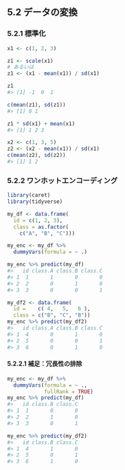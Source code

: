 ## 5.2 データの変換

### 5.2.1 標準化

```r
x1 <- c(1, 2, 3)

z1 <- scale(x1)
# あるいは
z1 <- (x1 - mean(x1)) / sd(x1)

z1
#> [1] -1  0  1
```

```r
c(mean(z1), sd(z1))
#> [1] 0 1
```

```r
z1 * sd(x1) + mean(x1)
#> [1] 1 2 3
```

```r
x2 <- c(1, 3, 5)
z2 <- (x2 - mean(x1)) / sd(x1)
c(mean(z2), sd(z2))
#> [1] 1 2
```

### 5.2.2 ワンホットエンコーディング

```r
library(caret)
library(tidyverse)

my_df <- data.frame(
  id = c(1, 2, 3),
  class = as.factor(
    c("A", "B", "C")))

my_enc <- my_df %>%
  dummyVars(formula = ~ .)

my_enc %>% predict(my_df)
#>   id class.A class.B class.C
#> 1  1       1       0       0
#> 2  2       0       1       0
#> 3  3       0       0       1
```

```r
my_df2 <- data.frame(
  id =    c( 4,   5,   6 ),
  class = c("B", "C", "B"))
my_enc %>% predict(my_df2)
#>   id class.A class.B class.C
#> 1  4       0       1       0
#> 2  5       0       0       1
#> 3  6       0       1       0
```

#### 5.2.2.1 補足：冗長性の排除

```r
my_enc <- my_df %>%
  dummyVars(formula = ~ .,
            fullRank = TRUE)
my_enc %>% predict(my_df)
#>   id class.B class.C
#> 1  1       0       0
#> 2  2       1       0
#> 3  3       0       1

my_enc %>% predict(my_df2)
#>   id class.B class.C
#> 1  4       1       0
#> 2  5       0       1
#> 3  6       1       0
```

